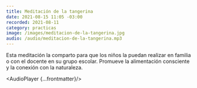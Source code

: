 ```yaml
---
title: Meditación de la tangerina
date: 2021-08-15 11:05 -03:00
recorded: 2021-08-11
category: practicas
image: /images/meditacion-de-la-tangerina.jpg
audio: /audio/meditacion-de-la-tangerina.mp3
---
```


Esta meditación la comparto para que los niños la puedan realizar en familia o con el docente en su grupo escolar. Promueve la alimentación consciente y la conexión con la naturaleza.

<AudioPlayer {...frontmatter}/>

<PlayButton class="w-20 m-auto" client:idle isPlaying={false}/>
